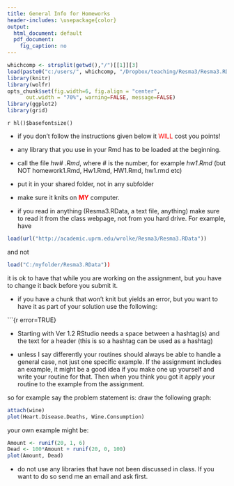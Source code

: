 ```yaml
---
title: General Info for Homeworks
header-includes: \usepackage{color}
output:
  html_document: default
  pdf_document:
    fig_caption: no
---
```

<style>
table, th, td { text-align:right; }
th, td {padding: 10px;}
</style>

```r
whichcomp <- strsplit(getwd(),"/")[[1]][3]
load(paste0("c:/users/", whichcomp, "/Dropbox/teaching/Resma3/Resma3.RData"))
library(knitr)
library(wolfr)
opts_chunk$set(fig.width=6, fig.align = "center", 
      out.width = "70%", warning=FALSE, message=FALSE)
library(ggplot2)
library(grid)
```
`r hl()$basefontsize()`

-  if you don't follow the instructions given below it <font color="red">WILL</font> cost you points!

-  any library that you use in your Rmd has to be loaded at the beginning.

-  call the file *hw# .Rmd*, where #  is the number, for example *hw1.Rmd* (but NOT homework1.Rmd, Hw1.Rmd, HW1.Rmd, hw1.rmd etc)

-  put it in your shared folder, not in any subfolder

-  make sure it knits on <font color="red"> **MY** </font> computer.

-  if you read in anything (Resma3.RData, a text file, anything) make sure to read it from the class webpage, not from you hard drive. For example, have

```r
load(url("http://academic.uprm.edu/wrolke/Resma3/Resma3.RData"))
```

and not 

```r
load("C:/myfolder/Resma3.RData"))
```

it is ok to have that while you are working on the assignment, but you have to change it back before you submit it.

-  if you have a chunk that won't knit but yields an error, but you want to have it as part of your solution use the following:

\`\`\`{r error=TRUE}

-  Starting with Ver 1.2 RStudio needs a space between a hashtag(s) and the text for a header (this is so a hashtag can be used as a hashtag)

-  unless I say differently your routines should always be able to handle a general case, not just one specific example. If the assignment includes an example, it might be a good idea if you make one up yourself and write your routine for that. Then when you think you got it apply your routine to the example from the assignment.

so for example say the problem statement is: draw the following graph:

```r
attach(wine)
plot(Heart.Disease.Deaths, Wine.Consumption)
```

your own example might be:

```r
Amount <- runif(20, 1, 6)
Dead <- 100*Amount + runif(20, 0, 100)
plot(Amount, Dead)
```

-  do not use any libraries that have not been discussed in class. If you want to do so send me an email and ask first.
